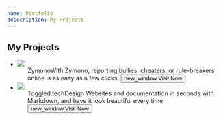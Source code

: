```yaml
---
name: Portfolio
desccription: My Projects
---
```


<!-- raw HTML: start -->
<section>
        <h2>My Projects</h2>
        <ul class="services">
            <li class="card-large card-dark card-wide" id="serv-groom">
                <div class="card-image"><img src="https://zymono.com/images/app.png"></div>
                <ul>
                    Zymono<span class="subtitle">With Zymono, reporting bullies, cheaters, or rule-breakers online is as easy as a few clicks.</span>
                    <button class="btn-filled-dark" onclick="window.location = '//zymono.com'"><span class="material-symbols-outlined">
                            new_window
                        </span>Visit Now</button>
                </ul>
            </li>
            <li class="card-large card-dark card-wide" id="serv-board">
                <div class="card-image"><img src="https://toggled.tech/static/favicon.png"></div>
                <ul>
                    Toggled.tech<span class="subtitle">Design Websites and documentation in seconds with Markdown, and have it look beautiful every time.</span>
                    <button class="btn-filled-dark" onclick="window.location = '//toggled.tech'"><span class="material-symbols-outlined">
                            new_window
                        </span>Visit Now</button>
                </ul>
            </li>
        </ul>
    </section>
<!--     <section>
        <ul class="services">
            <li class="card-large card-dark card-wide" id="serv-groom">
                <div class="card-image"><img src="https://ouch-cdn2.icons8.com/T11rfGmMKgcStJyAFKNgtOfE79cadabx0DVMnvzA9Pk/rs:fit:368:313/czM6Ly9pY29uczgu/b3VjaC1wcm9kLmFz/c2V0cy9wbmcvNDQx/LzFlYWU4MWY3LWQ1/ZjYtNDM2Ny1hZjM5/LWVmNTFmMGM5Njk4/MS5wbmc.png"></div>
                <ul>
                    Dog Grooming<span class="subtitle">Tail-wagging transformations are our specialty.</span>
                    <li><a href="#">Coat Care</a><span>$80</span></li>
                    <li><a href="#">Nail Care</a><span>$16</span></li>
                    <li><a href="#">Doggie Deluxe Spa Day</a><span>$160</span></li>
                    <button class="btn-filled-dark"><span class="material-symbols-outlined">
                            calendar_month
                        </span>Book Now</button>
                </ul>
            </li>
            <li class="card-large card-dark card-wide" id="serv-board">
                <div class="card-image"><img src="https://ouch-cdn2.icons8.com/F5Ea1suZtMYimKDkJr0CJLO_1bju6-bTyT1EuDKEg8s/rs:fit:368:254/czM6Ly9pY29uczgu/b3VjaC1wcm9kLmFz/c2V0cy9wbmcvMjcx/LzVjMzE4NWM0LWZh/NTMtNGQ1OS05ZTM2/LTZjYzBhNGU3ODg0/NC5wbmc.png"></div>
                <ul>
                    Dog Boarding<span class="subtitle">Where fun and care never take a day off.</span>
                    <li><a href="#">Doggie Daycare</a><span>$80</span></li>
                    <li><a href="#">Short Term Boarding</a><span>$80</span></li>
                    <button class="btn-filled-dark"><span class="material-symbols-outlined">
                            calendar_month
                        </span>Book Now</button>
                </ul>
            </li>
        </ul>
    </section> -->
<!-- raw HTML: end -->
